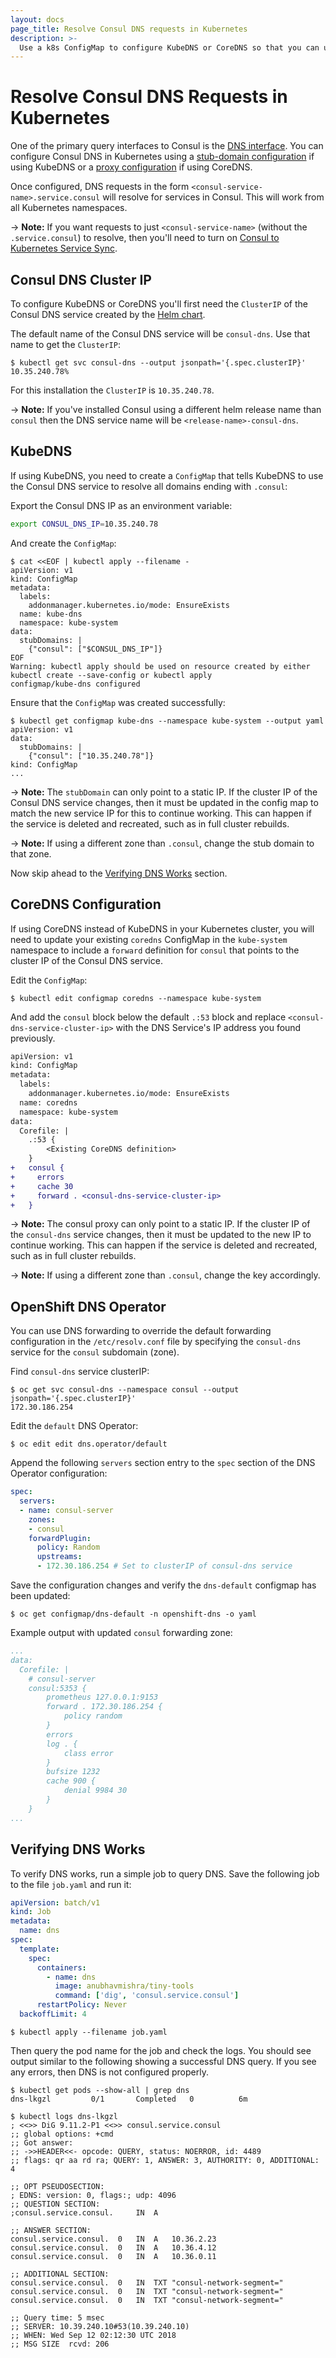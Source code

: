 ```yaml
---
layout: docs
page_title: Resolve Consul DNS requests in Kubernetes
description: >-
  Use a k8s ConfigMap to configure KubeDNS or CoreDNS so that you can use Consul's `<service-name>.service.consul` syntax for queries and other DNS requests. In Kubernetes, this process uses either stub-domain or proxy configuration.
---
```


# Resolve Consul DNS Requests in Kubernetes

One of the primary query interfaces to Consul is the
[DNS interface](/consul/docs/services/discovery/dns-overview). You can configure Consul DNS in
Kubernetes using a
[stub-domain configuration](https://kubernetes.io/docs/tasks/administer-cluster/dns-custom-nameservers/#configure-stub-domain-and-upstream-dns-servers)
if using KubeDNS or a [proxy configuration](https://coredns.io/plugins/forward/) if using CoreDNS.

Once configured, DNS requests in the form `<consul-service-name>.service.consul` will
resolve for services in Consul. This will work from all Kubernetes namespaces.

-> **Note:** If you want requests to just `<consul-service-name>` (without the `.service.consul`) to resolve, then you'll need
to turn on [Consul to Kubernetes Service Sync](/consul/docs/k8s/service-sync#consul-to-kubernetes).

## Consul DNS Cluster IP

To configure KubeDNS or CoreDNS you'll first need the `ClusterIP` of the Consul
DNS service created by the [Helm chart](/consul/docs/k8s/helm).

The default name of the Consul DNS service will be `consul-dns`. Use
that name to get the `ClusterIP`:

```shell-session
$ kubectl get svc consul-dns --output jsonpath='{.spec.clusterIP}'
10.35.240.78%
```

For this installation the `ClusterIP` is `10.35.240.78`.

-> **Note:** If you've installed Consul using a different helm release name than `consul`
then the DNS service name will be `<release-name>-consul-dns`.

## KubeDNS

If using KubeDNS, you need to create a `ConfigMap` that tells KubeDNS
to use the Consul DNS service to resolve all domains ending with `.consul`:

Export the Consul DNS IP as an environment variable:

```bash
export CONSUL_DNS_IP=10.35.240.78
```

And create the `ConfigMap`:

```shell-session
$ cat <<EOF | kubectl apply --filename -
apiVersion: v1
kind: ConfigMap
metadata:
  labels:
    addonmanager.kubernetes.io/mode: EnsureExists
  name: kube-dns
  namespace: kube-system
data:
  stubDomains: |
    {"consul": ["$CONSUL_DNS_IP"]}
EOF
Warning: kubectl apply should be used on resource created by either kubectl create --save-config or kubectl apply
configmap/kube-dns configured
```

Ensure that the `ConfigMap` was created successfully:

```shell-session
$ kubectl get configmap kube-dns --namespace kube-system --output yaml
apiVersion: v1
data:
  stubDomains: |
    {"consul": ["10.35.240.78"]}
kind: ConfigMap
...
```

-> **Note:** The `stubDomain` can only point to a static IP. If the cluster IP
of the Consul DNS service changes, then it must be updated in the config map to
match the new service IP for this to continue
working. This can happen if the service is deleted and recreated, such as
in full cluster rebuilds.

-> **Note:** If using a different zone than `.consul`, change the stub domain to
that zone.

Now skip ahead to the [Verifying DNS Works](#verifying-dns-works) section.

## CoreDNS Configuration

If using CoreDNS instead of KubeDNS in your Kubernetes cluster, you will
need to update your existing `coredns` ConfigMap in the `kube-system` namespace to
include a `forward` definition for `consul` that points to the cluster IP of the
Consul DNS service.

Edit the `ConfigMap`:

```shell-session
$ kubectl edit configmap coredns --namespace kube-system
```

And add the `consul` block below the default `.:53` block and replace
`<consul-dns-service-cluster-ip>` with the DNS Service's IP address you
found previously.

```diff
apiVersion: v1
kind: ConfigMap
metadata:
  labels:
    addonmanager.kubernetes.io/mode: EnsureExists
  name: coredns
  namespace: kube-system
data:
  Corefile: |
    .:53 {
        <Existing CoreDNS definition>
    }
+   consul {
+     errors
+     cache 30
+     forward . <consul-dns-service-cluster-ip>
+   }
```

-> **Note:** The consul proxy can only point to a static IP. If the cluster IP
of the `consul-dns` service changes, then it must be updated to the new IP to continue
working. This can happen if the service is deleted and recreated, such as
in full cluster rebuilds.

-> **Note:** If using a different zone than `.consul`, change the key accordingly.

## OpenShift DNS Operator

You can use DNS forwarding to override the default forwarding configuration in the `/etc/resolv.conf` file by specifying
the `consul-dns` service for the `consul` subdomain (zone).

Find `consul-dns` service clusterIP:

```shell-session
$ oc get svc consul-dns --namespace consul --output jsonpath='{.spec.clusterIP}'
172.30.186.254
```

Edit the `default` DNS Operator:

```shell-session
$ oc edit edit dns.operator/default
```

Append the following `servers` section entry to the `spec` section of the DNS Operator configuration:

```yaml
spec:
  servers:
  - name: consul-server
    zones:
    - consul
    forwardPlugin:
      policy: Random
      upstreams:
      - 172.30.186.254 # Set to clusterIP of consul-dns service
```

Save the configuration changes and verify the `dns-default` configmap has been updated:

```shell-session
$ oc get configmap/dns-default -n openshift-dns -o yaml
```

Example output with updated `consul` forwarding zone:

```yaml
...
data:
  Corefile: |
    # consul-server
    consul:5353 {
        prometheus 127.0.0.1:9153
        forward . 172.30.186.254 {
            policy random
        }
        errors
        log . {
            class error
        }
        bufsize 1232
        cache 900 {
            denial 9984 30
        }
    }
...
```

## Verifying DNS Works

To verify DNS works, run a simple job to query DNS. Save the following
job to the file `job.yaml` and run it:

<CodeBlockConfig filename="job.yaml">

```yaml
apiVersion: batch/v1
kind: Job
metadata:
  name: dns
spec:
  template:
    spec:
      containers:
        - name: dns
          image: anubhavmishra/tiny-tools
          command: ['dig', 'consul.service.consul']
      restartPolicy: Never
  backoffLimit: 4
```

</CodeBlockConfig>

```shell-session
$ kubectl apply --filename job.yaml
```

Then query the pod name for the job and check the logs. You should see
output similar to the following showing a successful DNS query. If you see
any errors, then DNS is not configured properly.

```shell-session
$ kubectl get pods --show-all | grep dns
dns-lkgzl         0/1       Completed   0          6m

$ kubectl logs dns-lkgzl
; <<>> DiG 9.11.2-P1 <<>> consul.service.consul
;; global options: +cmd
;; Got answer:
;; ->>HEADER<<- opcode: QUERY, status: NOERROR, id: 4489
;; flags: qr aa rd ra; QUERY: 1, ANSWER: 3, AUTHORITY: 0, ADDITIONAL: 4

;; OPT PSEUDOSECTION:
; EDNS: version: 0, flags:; udp: 4096
;; QUESTION SECTION:
;consul.service.consul.		IN	A

;; ANSWER SECTION:
consul.service.consul.	0	IN	A	10.36.2.23
consul.service.consul.	0	IN	A	10.36.4.12
consul.service.consul.	0	IN	A	10.36.0.11

;; ADDITIONAL SECTION:
consul.service.consul.	0	IN	TXT	"consul-network-segment="
consul.service.consul.	0	IN	TXT	"consul-network-segment="
consul.service.consul.	0	IN	TXT	"consul-network-segment="

;; Query time: 5 msec
;; SERVER: 10.39.240.10#53(10.39.240.10)
;; WHEN: Wed Sep 12 02:12:30 UTC 2018
;; MSG SIZE  rcvd: 206
```
